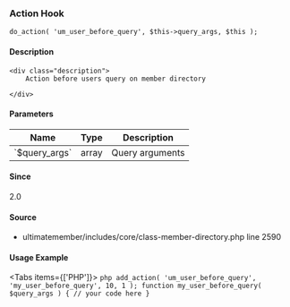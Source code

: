 
<UMBreadCrumb type="action"/>

### Action Hook    
    
```
do_action( 'um_user_before_query', $this->query_args, $this );
```

#### Description
    <div class="description">
        Action before users query on member directory
 
    </div>

#### Parameters
            
<table className="table-auto mt-2 border dark:border-gray-500 p-5 text-sm text-left">
<thead>
<tr>
<th  className="px-3">Name</th>
<th  className="px-3">Type</th>
<th  className="px-3">Description</th>
</tr>
</thead>
<tbody>
               <tr >
               <td className="px-3 py-2">`$query_args`</td>
               <td className="px-3 py-2">array</td>
               <td className="px-3 py-2 text-sm">Query arguments</td>
               </tr>
</tbody>
</table>

#### Since
<div class="description">
2.0
</div>

#### Source
  - <Link href="https://github.com/ultimatemember/ultimatemember/tree/2.5.0/includes/core/class-member-directory.php#L2590">ultimatemember/includes/core/class-member-directory.php</Link> <Link href="https://github.com/ultimatemember/ultimatemember/tree/2.5.0/includes/core/class-member-directory.php#L2590">line 2590</Link>



#### Usage Example

<Tabs items={['PHP']}>
    <Tab>
    ```php
    add_action( 'um_user_before_query', 'my_user_before_query', 10, 1 );
 function my_user_before_query( $query_args ) {
     // your code here
 }
    ```
    </Tab>
</Tabs>